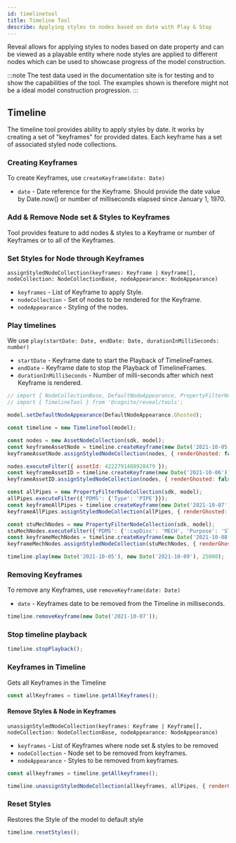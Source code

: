 ```yaml
---
id: timelinetool
title: Timeline Tool
describe: Applying styles to nodes based on date with Play & Stop
---
```



Reveal allows for applying styles to nodes based on date property and can be viewed as a playable entity
where node styles are applied to different nodes which can be used to showcase progress of the model construction.


:::note
The test data used in the documentation site is for testing and to show the capabilities of the tool.
The examples shown is therefore might not be a ideal model construction progression.
:::

<DemoWrapper name="Cognite3DViewerDemo" />

## Timeline

The timeline tool provides ability to apply styles by date. It works by creating a set of "keyframes"  for provided dates.
Each keyframe has a set of associated styled node collections.

### Creating Keyframes
To create Keyframes, use `createKeyframe(date: Date)`
- `date` - Date reference for the Keyframe. Should provide the date value by Date.now() or number of milliseconds elapsed since January 1, 1970.

### Add & Remove Node set & Styles to Keyframes
Tool provides feature to add nodes & styles to a Keyframe or number of Keyframes or to all of the Keyframes.

### Set Styles for Node through Keyframes
`assignStyledNodeCollection(keyframes: Keyframe | Keyframe[], nodeCollection: NodeCollectionBase, nodeAppearance: NodeAppearance)`
- `keyframes` - List of Keyframe to apply Style.
- `nodeCollection` - Set of nodes to be rendered for the Keyframe.
- `nodeAppearance` - Styling of the nodes.

### Play timelines
We use `play(startDate: Date, endDate: Date, durationInMilliSeconds: number)`
- `startDate` - Keyframe date to start the Playback of TimelineFrames.
- `endDate` - Keyframe date to stop the Playback of TimelineFrames.
- `durationInMilliSeconds` - Number of milli-seconds after which next Keyframe is rendered.

```js runnable
// import { NodeCollectionBase, DefaultNodeAppearance, PropertyFilterNodeCollection } from '@cognite/reveal';
// import { TimelineTool } from '@cognite/reveal/tools';

model.setDefaultNodeAppearance(DefaultNodeAppearance.Ghosted);

const timeline = new TimelineTool(model);

const nodes = new AssetNodeCollection(sdk, model);
const keyframeAssetNode = timeline.createKeyframe(new Date('2021-10-05'));
keyframeAssetNode.assignStyledNodeCollection(nodes, { renderGhosted: false, outlineColor: NodeOutlineColor.Cyan });

nodes.executeFilter({ assetId: 4222791488928479 });
const keyframeAssetID = timeline.createKeyframe(new Date('2021-10-06'));
keyframeAssetID.assignStyledNodeCollection(nodes, { renderGhosted: false, outlineColor: NodeOutlineColor.Orange });

const allPipes = new PropertyFilterNodeCollection(sdk, model);
allPipes.executeFilter({'PDMS': {'Type': 'PIPE'}});
const keyframeAllPipes = timeline.createKeyframe(new Date('2021-10-07'));
keyframeAllPipes.assignStyledNodeCollection(allPipes, { renderGhosted: false, color: [40, 200, 20] });

const stuMechNodes = new PropertyFilterNodeCollection(sdk, model);
stuMechNodes.executeFilter({'PDMS': {':capDisc': 'MECH', 'Purpose': 'STU' }});
const keyframeMechNodes = timeline.createKeyframe(new Date('2021-10-08'));
keyframeMechNodes.assignStyledNodeCollection(stuMechNodes, { renderGhosted: false, color: [80, 100, 120] });

timeline.play(new Date('2021-10-05'), new Date('2021-10-09'), 25000);
```

### Removing Keyframes
To remove any Keyframes, use `removeKeyframe(date: Date)`
- `date` - Keyframes date to be removed from the Timeline in milliseconds.

```js runnable
timeline.removeKeyframe(new Date('2021-10-07'));
```

### Stop timeline playback

```js runnable
timeline.stopPlayback();
```

### Keyframes in Timeline
Gets all Keyframes in the Timeline

```js runnable
const allKeyframes = timeline.getAllKeyframes();
```

#### Remove Styles & Node in Keyframes
`unassignStyledNodeCollection(keyframes: Keyframe | Keyframe[], nodeCollection: NodeCollectionBase, nodeAppearance: NodeAppearance)`
- `keyframes` - List of Keyframes where node set & styles to be removed
- `nodeCollection` - Node set to be removed from keyframes.
- `nodeAppearance` - Styles to be removed from keyframes.

```js runnable
const allkeyframes = timeline.getAllkeyframes();

timeline.unassignStyledNodeCollection(allkeyframes, allPipes, { renderGhosted: false, color: [150, 200, 120] });
```

### Reset Styles
Restores the Style of the model to default style

```js runnable
timeline.resetStyles();
```
